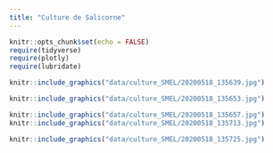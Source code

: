 ```yaml
---
title: "Culture de Salicorne"
---
```


```r
knitr::opts_chunk$set(echo = FALSE)
require(tidyverse)
require(plotly)
require(lubridate)
```



```r
knitr::include_graphics("data/culture_SMEL/20200518_135639.jpg")
```


```r
knitr::include_graphics("data/culture_SMEL/20200518_135653.jpg")
```


```r
knitr::include_graphics("data/culture_SMEL/20200518_135657.jpg")
knitr::include_graphics("data/culture_SMEL/20200518_135713.jpg")
```


```r
knitr::include_graphics("data/culture_SMEL/20200518_135725.jpg")
```
